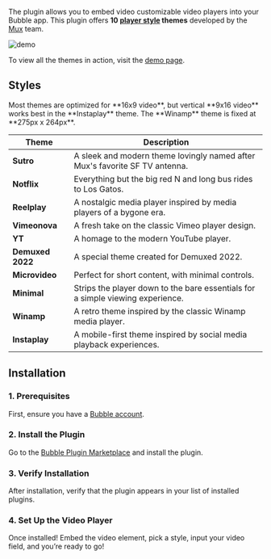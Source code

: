 
The plugin allows you to embed video customizable video players into your Bubble app. This plugin offers **10 [player style](https://player.style/) themes** developed by the [Mux](https://www.mux.com/) team.

![demo](https://res.cloudinary.com/dpfmaccxx/image/upload/v1728858684/player_style_video_demo_reel_wjokhv.gif)

To view all the themes in action, visit the [demo page](https://integration-demos.bubbleapps.io/version-test/player-style-video).

## Styles

<Note>
  Most themes are optimized for **16x9 video**, but vertical **9x16 video**
  works best in the **Instaplay** theme. The **Winamp** theme is fixed at
  **275px x 264px**.
</Note>

| **Theme**        | **Description**                                                                |
| ---------------- | ------------------------------------------------------------------------------ |
| **Sutro**        | A sleek and modern theme lovingly named after Mux's favorite SF TV antenna.    |
| **Notflix**      | Everything but the big red N and long bus rides to Los Gatos.                  |
| **Reelplay**     | A nostalgic media player inspired by media players of a bygone era.            |
| **Vimeonova**    | A fresh take on the classic Vimeo player design.                               |
| **YT**           | A homage to the modern YouTube player.                                         |
| **Demuxed 2022** | A special theme created for Demuxed 2022.                                      |
| **Microvideo**   | Perfect for short content, with minimal controls.                              |
| **Minimal**      | Strips the player down to the bare essentials for a simple viewing experience. |
| **Winamp**       | A retro theme inspired by the classic Winamp media player.                     |
| **Instaplay**    | A mobile-first theme inspired by social media playback experiences.            |

## Installation

### 1. Prerequisites

First, ensure you have a [Bubble account](https://bubble.io/login?mode=signup).

### 2. Install the Plugin

Go to the [Bubble Plugin Marketplace](https://bubble.io/plugin/player-style-video-player-1728853909716x170236397512556540) and install the plugin.

### 3. Verify Installation

After installation, verify that the plugin appears in your list of installed plugins.

### 4. Set Up the Video Player

Once installed! Embed the video element, pick a style, input your video field, and you’re ready to go!

<playerStyleVideo />
